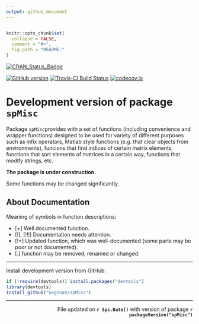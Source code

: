 ```yaml
---
output: github_document
---
```

```r

```



<!-- README.md is generated from README.Rmd. Please edit that file -->
 
```r
knitr::opts_chunk$set(
  collapse = FALSE,
  comment = "#>",
  fig.path = "README-"
)
```

[![CRAN_Status_Badge](http://www.r-pkg.org/badges/version/spMisc)](https://cran.r-project.org/package=spMisc)

[![GitHub version](https://img.shields.io/badge/GitHub-v`r packageVersion("spMisc")`-brightgreen.svg)](https://github.com/GegznaV/spMisc)
[![Travis-CI Build Status](https://travis-ci.org/GegznaV/spMisc.png?branch=master)](https://travis-ci.org/GegznaV/spMisc)
[![codecov.io](https://codecov.io/github/GegznaV/spMisc/coverage.svg?branch=master)](https://codecov.io/github/GegznaV/spMisc?branch=master)


  
Development version of package `spMisc` 
==========================================
Package `spMisc`provides with a set of functions (including convenience and 
wrapper functions)
designed to be used for variety of different purposes such as
infix operators, Matlab style functions (e.g. that clear objects
from environments), funcions that find indices of certain matrix
elements, functions that sort elements of matrices in a certain way,
functions that modify strings, etc. 

**The package is under construction.**

Some functions may be changed significantly.

About Documentation
--------------------

Meaning of symbols in function descriptions:

- [+] Well documented function.
- [!], [!!!] Documentation needs attention.
- [!+] Updated function, which was well-documented (some parts may be poor or not documented).
- [.] function may be removed, renamed or changed.


* * *


Install development version from GitHub:
```r
if (!require(devtools)) install.packages("devtools")
library(devtools)
install_github("GegznaV/spMisc")
```


* * *

 <p align="right"> 
 File updated on <b>`r Sys.Date()`</b> with version of package  <b>`r packageVersion("spMisc")`</b>
 </p>    


